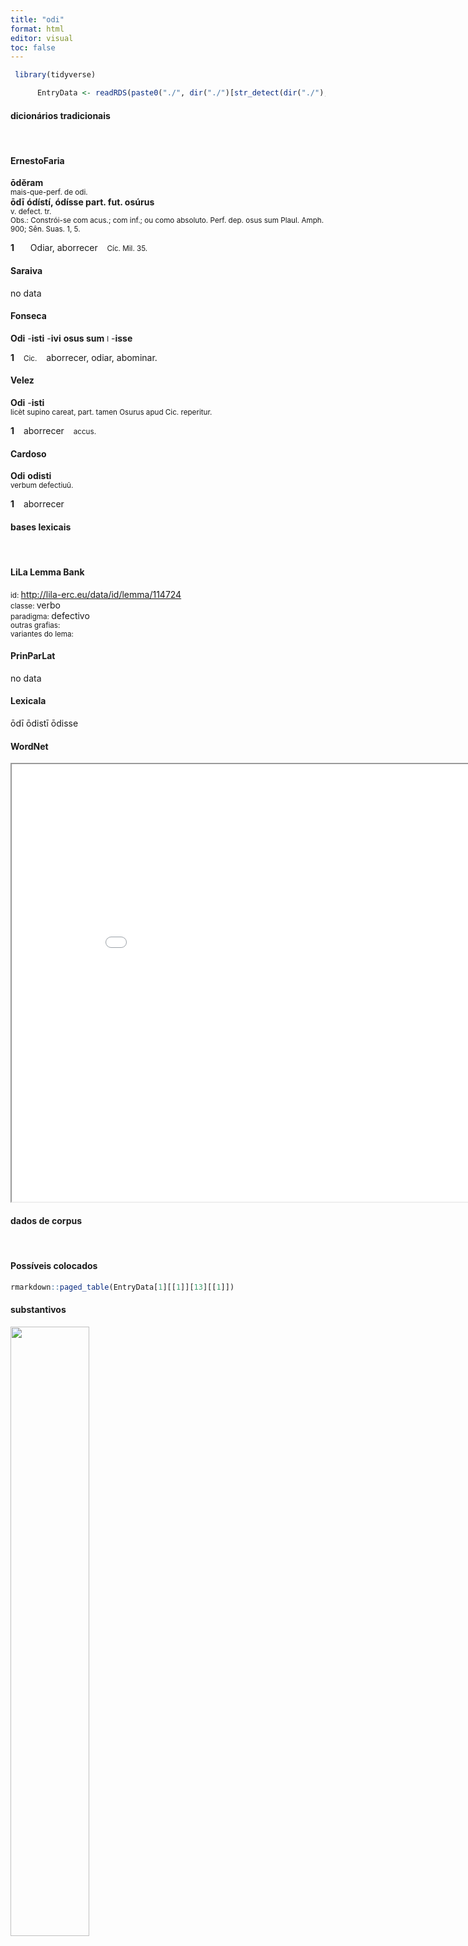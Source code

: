 ```yaml
---
title: "odi"
format: html
editor: visual
toc: false
---
```



```r
 library(tidyverse) 

      EntryData <- readRDS(paste0("./", dir("./")[str_detect(dir("./"), "_xx111-100-105xx_.rds")]))

```


#### dicionários tradicionais

&emsp;




::: panel-tabset

#### ErnestoFaria

<b>ōdĕram</b> <br> <small>mais-que-perf. de odi.</small> <br> <small></small> 
 <b>ōdī</b> <b>ódístí, ódísse part. fut. osúrus</b> <br> <small>v. defect. tr.</small> <br> <small>Obs.: Constrói-se com acus.; com inf.; ou como absoluto. Perf. dep. osus sum Plaul. Amph. 900; Sên. Suas. 1, 5.</small>   <p> <b>1</b> &ensp; <small></small> &ensp; Odiar, aborrecer &ensp; <small>Cíc. Mil. 35.</small> </p>




#### Saraiva

no data




#### Fonseca

<b>Odi</b> -<b>isti</b> -<b>ivi</b> <b>osus sum</b> <small>l</small> -<b>isse</b>   <p> <b>1</b> &ensp; <small>Cic.</small> &ensp; aborrecer, odiar, abominar. </p>




#### Velez

<b>Odi</b> -<b>isti</b> <br> <small>licèt supino careat, part. tamen Osurus apud Cic. reperitur.</small>   <p> <b>1</b> &ensp; aborrecer &ensp; <small>accus.</small> </p>




#### Cardoso

<b>Odi</b> <b>odisti</b> <br> <small>verbum defectiuũ.</small>   <p> <b>1</b> &ensp; aborrecer </p>


:::



#### bases lexicais

&emsp;






::: panel-tabset

#### LiLa Lemma Bank

<small> id: </small> <a href=' http://lila-erc.eu/data/id/lemma/114724 ' target="_blank"> http://lila-erc.eu/data/id/lemma/114724 </a> <br>
<small> classe: </small> verbo    <br>
<small> paradigma: </small> defectivo <br>
<small> outras grafias: </small>  <br>
<small> variantes do lema: </small>  <br>





#### PrinParLat

no data




#### Lexicala

ōdī 
 ōdistī 
 ōdisse




#### WordNet

<iframe width='900' height='700' src='Media/Tree__xx111-100-105xx__sem_type_lexemes_pt.html'>

</iframe>


:::



#### dados de corpus

&emsp;




::: panel-tabset

#### Possíveis colocados

```r

rmarkdown::paged_table(EntryData[1][[1]][13][[1]])

```


#### substantivos

![](./Media/wordcloud__xx111-100-105xx__BY_collocate_scoreSUBST.webp){width=50% fig-alt='This chart plots collocate by scoreSUBST, for the headword odi here are all the values plotted: collocate: aut; scoreSUBST: 0. collocate: atque; scoreSUBST: 0'}




#### adjetivos

![](./Media/wordcloud__xx111-100-105xx__BY_collocate_scoreADJ.webp){width=50% fig-alt='This chart plots collocate by scoreADJ, for the headword odi here are all the values plotted: collocate: aut; scoreADJ: 0. collocate: atque; scoreADJ: 0'}




#### verbos

![](./Media/wordcloud__xx111-100-105xx__BY_collocate_scoreVERBO.webp){width=50% fig-alt='This chart plots collocate by scoreVERBO, for the headword odi here are all the values plotted: collocate: aut; scoreVERBO: 0. collocate: atque; scoreVERBO: 0'}




#### advérbios

![](./Media/wordcloud__xx111-100-105xx__BY_collocate_scoreADV.webp){width=50% fig-alt='This chart plots collocate by scoreADV, for the headword odi here are all the values plotted: collocate: aut; scoreADV: 0. collocate: atque; scoreADV: 0'}




#### preposições e conjunções

![](./Media/wordcloud__xx111-100-105xx__BY_collocate_scoreFUNC.webp){width=50% fig-alt='This chart plots collocate by scoreFUNC, for the headword odi here are all the values plotted: collocate: aut; scoreFUNC: 0. collocate: atque; scoreFUNC: 0'}


:::



::: panel-tabset

#### ExemplosTraduzidos

<p> necesse est aut imiteris aut <b>oderis</b> <br> <small> Sen.Ep.7.8 <br> É inevitável que imites ou odeies. <small> [JDD] </small> </small> </p>
; <p> non uxor saluum te uolt non filius omnes uicini <b>oderunt</b> noti pueri atque puellae <br> <small> Hor.S.1.1.84 <br> A tua esposa não te quer curado, nem teu filho; todos te odeiam, os vizinhos, os conhecidos, os rapazes e as moças. <small> [JDD] </small> </small> </p>





#### Frequência por autor

![](./Media/barchart__xx111-100-105xx__lemma_BY_author_Frequencies.webp){width=50% fig-alt='This charts plots the frequency of lemma by author_Frequencies. The Horatius subcorpus registers the highest normalized frequency, with the value of 4.44 and an absolute frequency of 5. The Suetonius subcorpus follows, with a normalized frequency of 0 and an absolute frequency of 0. the subcorpus with the least normalized frequency is Ovidius with the normalized value of 0 and an absolute freqeuncy of 0. here are all the values: subcorpus: Caesar ; normalized frequency: 2 ; absolute frequency: 0.755344059218974. subcorpus: Cicero ; normalized frequency: 31 ; absolute frequency: 1.93117540056316. subcorpus: Horatius ; normalized frequency: 5 ; absolute frequency: 4.44010301038984. subcorpus: Ovidius ; normalized frequency: 0 ; absolute frequency: 0. subcorpus: Phaedrus ; normalized frequency: 0 ; absolute frequency: 0. subcorpus: Sallustius ; normalized frequency: 2 ; absolute frequency: 1.85511548093869. subcorpus: Seneca ; normalized frequency: 13 ; absolute frequency: 2.4262331796719. subcorpus: Suetonius ; normalized frequency: 0 ; absolute frequency: 0. subcorpus: Tacitus ; normalized frequency: 1 ; absolute frequency: 3.43288705801579. subcorpus: Vergilius ; normalized frequency: 0 ; absolute frequency: 0. subcorpus: Hieronymus ; normalized frequency: 0 ; absolute frequency: 0'}




#### Frequência por gênero

![](./Media/barchart__xx111-100-105xx__lemma_BY_genre_Frequencies.webp){width=50% fig-alt='This charts plots the frequency of lemma by genre_Frequencies. The Poesia.trágica subcorpus registers the highest normalized frequency, with the value of 5.21 and an absolute frequency of 6. The Poesia.lírica subcorpus follows, with a normalized frequency of 4.21 and an absolute frequency of 5. the subcorpus with the least normalized frequency is Poesia.didática with the normalized value of 0 and an absolute freqeuncy of 0. here are all the values: subcorpus: Prosa.histórica ; normalized frequency: 5 ; absolute frequency: 1.21716692227172. subcorpus: Prosa.filosófica ; normalized frequency: 14 ; absolute frequency: 2.30638704469449. subcorpus: Prosa.oratória ; normalized frequency: 18 ; absolute frequency: 1.72822674334873. subcorpus: Prosa.epistolográfica ; normalized frequency: 6 ; absolute frequency: 1.58986724608495. subcorpus: Poesia.lírica ; normalized frequency: 5 ; absolute frequency: 4.20627576343905. subcorpus: Poesia.didática ; normalized frequency: 0 ; absolute frequency: 0. subcorpus: Poesia.trágica ; normalized frequency: 6 ; absolute frequency: 5.21195274496178. subcorpus: Poesia.épica ; normalized frequency: 0 ; absolute frequency: 0. subcorpus: Prosa.ficcional ; normalized frequency: 0 ; absolute frequency: 0'}




#### Frequência por século

![](./Media/barchart__xx111-100-105xx__lemma_BY_period_Frequencies.webp){width=50% fig-alt='This charts plots the frequency of lemma by period_Frequencies. The II.d.C. subcorpus registers the highest normalized frequency, with the value of 2.62 and an absolute frequency of 1. The I.d.C. subcorpus follows, with a normalized frequency of 1.99 and an absolute frequency of 13. the subcorpus with the least normalized frequency is IV.d.C. with the normalized value of 0 and an absolute freqeuncy of 0. here are all the values: subcorpus: I.a.C. ; normalized frequency: 40 ; absolute frequency: 1.86176402141029. subcorpus: I.d.C. ; normalized frequency: 13 ; absolute frequency: 1.98867982254857. subcorpus: II.d.C. ; normalized frequency: 1 ; absolute frequency: 2.61780104712042. subcorpus: IV.d.C. ; normalized frequency: 0 ; absolute frequency: 0'}


:::

